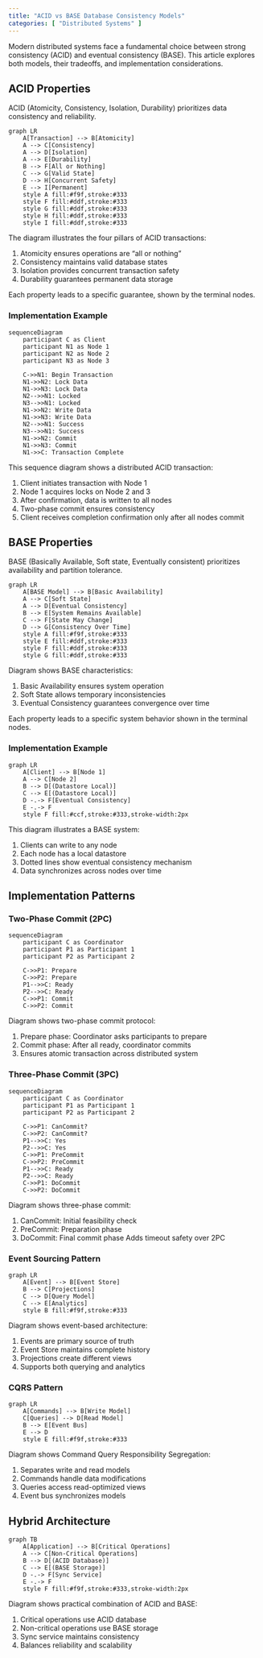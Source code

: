 ```yaml
---
title: "ACID vs BASE Database Consistency Models"
categories: [ "Distributed Systems" ]
---
```


Modern distributed systems face a fundamental choice between strong consistency (ACID) and eventual consistency (BASE). This article explores both models, their tradeoffs, and implementation considerations.

## ACID Properties

ACID (Atomicity, Consistency, Isolation, Durability) prioritizes data consistency and reliability.

```mermaid
graph LR
    A[Transaction] --> B[Atomicity]
    A --> C[Consistency]
    A --> D[Isolation]
    A --> E[Durability]
    B --> F[All or Nothing]
    C --> G[Valid State]
    D --> H[Concurrent Safety]
    E --> I[Permanent]
    style A fill:#f9f,stroke:#333
    style F fill:#ddf,stroke:#333
    style G fill:#ddf,stroke:#333
    style H fill:#ddf,stroke:#333
    style I fill:#ddf,stroke:#333
```

The diagram illustrates the four pillars of ACID transactions:

1. Atomicity ensures operations are "all or nothing"
2. Consistency maintains valid database states
3. Isolation provides concurrent transaction safety
4. Durability guarantees permanent data storage

Each property leads to a specific guarantee, shown by the terminal nodes.

### Implementation Example

```mermaid
sequenceDiagram
    participant C as Client
    participant N1 as Node 1
    participant N2 as Node 2
    participant N3 as Node 3
    
    C->>N1: Begin Transaction
    N1->>N2: Lock Data
    N1->>N3: Lock Data
    N2-->>N1: Locked
    N3-->>N1: Locked
    N1->>N2: Write Data
    N1->>N3: Write Data
    N2-->>N1: Success
    N3-->>N1: Success
    N1->>N2: Commit
    N1->>N3: Commit
    N1->>C: Transaction Complete
```

This sequence diagram shows a distributed ACID transaction:

1. Client initiates transaction with Node 1
2. Node 1 acquires locks on Node 2 and 3
3. After confirmation, data is written to all nodes
4. Two-phase commit ensures consistency
5. Client receives completion confirmation only after all nodes commit

## BASE Properties

BASE (Basically Available, Soft state, Eventually consistent) prioritizes availability and partition tolerance.

```mermaid
graph LR
    A[BASE Model] --> B[Basic Availability]
    A --> C[Soft State]
    A --> D[Eventual Consistency]
    B --> E[System Remains Available]
    C --> F[State May Change]
    D --> G[Consistency Over Time]
    style A fill:#f9f,stroke:#333
    style E fill:#ddf,stroke:#333
    style F fill:#ddf,stroke:#333
    style G fill:#ddf,stroke:#333
```

Diagram shows BASE characteristics:

1. Basic Availability ensures system operation
2. Soft State allows temporary inconsistencies
3. Eventual Consistency guarantees convergence over time

Each property leads to a specific system behavior shown in the terminal nodes.

### Implementation Example

```mermaid
graph LR
    A[Client] --> B[Node 1]
    A --> C[Node 2]
    B --> D[(Datastore Local)]
    C --> E[(Datastore Local)]
    D -.-> F[Eventual Consistency]
    E -.-> F
    style F fill:#ccf,stroke:#333,stroke-width:2px
```

This diagram illustrates a BASE system:

1. Clients can write to any node
2. Each node has a local datastore
3. Dotted lines show eventual consistency mechanism
4. Data synchronizes across nodes over time

## Implementation Patterns

### Two-Phase Commit (2PC)
```mermaid
sequenceDiagram
    participant C as Coordinator
    participant P1 as Participant 1
    participant P2 as Participant 2
    
    C->>P1: Prepare
    C->>P2: Prepare
    P1-->>C: Ready
    P2-->>C: Ready
    C->>P1: Commit
    C->>P2: Commit
```

Diagram shows two-phase commit protocol:

1. Prepare phase: Coordinator asks participants to prepare
2. Commit phase: After all ready, coordinator commits
3. Ensures atomic transaction across distributed system

### Three-Phase Commit (3PC)
```mermaid
sequenceDiagram
    participant C as Coordinator
    participant P1 as Participant 1
    participant P2 as Participant 2
    
    C->>P1: CanCommit?
    C->>P2: CanCommit?
    P1-->>C: Yes
    P2-->>C: Yes
    C->>P1: PreCommit
    C->>P2: PreCommit
    P1-->>C: Ready
    P2-->>C: Ready
    C->>P1: DoCommit
    C->>P2: DoCommit
```

Diagram shows three-phase commit:

1. CanCommit: Initial feasibility check
2. PreCommit: Preparation phase
3. DoCommit: Final commit phase
Adds timeout safety over 2PC

### Event Sourcing Pattern
```mermaid
graph LR
    A[Event] --> B[Event Store]
    B --> C[Projections]
    C --> D[Query Model]
    C --> E[Analytics]
    style B fill:#f9f,stroke:#333
```

Diagram shows event-based architecture:

1. Events are primary source of truth
2. Event Store maintains complete history
3. Projections create different views
4. Supports both querying and analytics

### CQRS Pattern
```mermaid
graph LR
    A[Commands] --> B[Write Model]
    C[Queries] --> D[Read Model]
    B --> E[Event Bus]
    E --> D
    style E fill:#f9f,stroke:#333
```

Diagram shows Command Query Responsibility Segregation:

1. Separates write and read models
2. Commands handle data modifications
3. Queries access read-optimized views
4. Event bus synchronizes models

## Hybrid Architecture
```mermaid
graph TB
    A[Application] --> B[Critical Operations]
    A --> C[Non-Critical Operations]
    B --> D[(ACID Database)]
    C --> E[(BASE Storage)]
    D -.-> F[Sync Service]
    E -.-> F
    style F fill:#f9f,stroke:#333,stroke-width:2px
```

Diagram shows practical combination of ACID and BASE:

1. Critical operations use ACID database
2. Non-critical operations use BASE storage
3. Sync service maintains consistency
4. Balances reliability and scalability